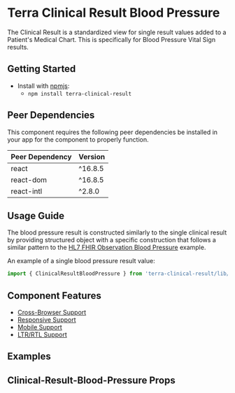 



<Badge />

# Terra Clinical Result Blood Pressure

The Clinical Result is a standardized view for single result values added to a Patient's Medical Chart. This is specifically for Blood Pressure Vital Sign results.

## Getting Started

- Install with [npmjs](https://www.npmjs.com):
  - `npm install terra-clinical-result`

<!-- AUTO-GENERATED-CONTENT:START Peer Dependencies -->
## Peer Dependencies

This component requires the following peer dependencies be installed in your app for the component to properly function.

| Peer Dependency | Version |
|-|-|
| react | ^16.8.5 |
| react-dom | ^16.8.5 |
| react-intl | ^2.8.0 |

<!-- AUTO-GENERATED-CONTENT:END -->

## Usage Guide

The blood pressure result is constructed similarly to the single clinical result by providing structured object with a specific construction that follows a similar pattern to the [HL7 FHIR Observation Blood Pressure](https://www.hl7.org/fhir/observation-example-bloodpressure.html) example.

An example of a single blood pressure result value:
```jsx
import { ClinicalResultBloodPressure } from 'terra-clinical-result/lib/index';
```

## Component Features

* [Cross-Browser Support](https://engineering.cerner.com/terra-ui/contributing/terra-ui/component-standards#cross-browser-support)
* [Responsive Support](https://engineering.cerner.com/terra-ui/contributing/terra-ui/component-standards#responsive-support)
* [Mobile Support](https://engineering.cerner.com/terra-ui/contributing/terra-ui/component-standards#mobile-support)
* [LTR/RTL Support](https://engineering.cerner.com/terra-ui/contributing/terra-ui/component-standards#ltr--rtl-support)

## Examples
<DefaultResult title="Default Blood Pressure Clinical Result" />
<DecoratedResult title="Modifiied Blood Pressure Clinical Result with Comments" />
<UnverifiedResult title="Unverified Blood Pressure Clinical Result with Hide Unit of Measure" />
<ExtraDisplaysResult title="Clinical Blood Pressure Result with additional displays" />
<InterpretationResults title="Blood Pressure Clinical Results with Intrepretation" />
<SizeChangeResult title="Changing the Blood Pressure Clinical Result Size" />
<TruncatedResult title="Truncated Blood Pressure Clinical Result" />
<KnownNoData
  title="Display for 'Known No Result'"
  description="Use the 'hasResultNoData' prop to show the 'No Data' display for the Blood Pressure Clinical Result:"
/>
<PartialNoData
  title="Display for a Partial 'No Result'"
  description="Use the 'resultNoData' property name to show the 'No Data' display for either the Systolic or Diastolic result:"
/>
<KnownErrorAndPartialError
  title="Displays for a full 'Known Error' and for partial missing results"
  description="Use the 'hasResultError' prop to show the 'Error' display for the full Blood Pressure result. Or if there is a missing Systolic or Diastolic result, that portion will show the error display:" 
/>
<StatusEnteredInError
  title="Uncharted Result as 'Entered In Error'"
  description="Display for when the result status has been set to 'entered-in-error'"
/>

## Clinical-Result-Blood-Pressure Props
<ClinicalResultBloodPressureProps />
